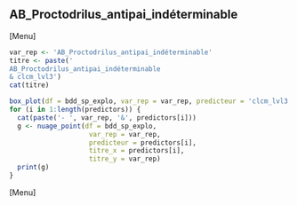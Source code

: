 ##  AB_Proctodrilus_antipai_indéterminable
[Menu]
```r
var_rep <- 'AB_Proctodrilus_antipai_indéterminable'
titre <- paste('
AB_Proctodrilus_antipai_indéterminable
& clcm_lvl3')
cat(titre)

box_plot(df = bdd_sp_explo, var_rep = var_rep, predicteur = 'clcm_lvl3', titre_x = 'clcm_lvl3', titre_y = var_rep)
for (i in 1:length(predictors)) {
  cat(paste('- ', var_rep, '&', predictors[i]))
  g <- nuage_point(df = bdd_sp_explo,
                    var_rep = var_rep,
                    predicteur = predictors[i],
                    titre_x = predictors[i],
                    titre_y = var_rep)
  print(g)
}
```
[Menu] 



